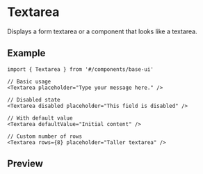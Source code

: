 
<Meta of={Stories} />

# Textarea

Displays a form textarea or a component that looks like a textarea.

## Example

```tsx
import { Textarea } from '#/components/base-ui'

// Basic usage
<Textarea placeholder="Type your message here." />

// Disabled state
<Textarea disabled placeholder="This field is disabled" />

// With default value
<Textarea defaultValue="Initial content" />

// Custom number of rows
<Textarea rows={8} placeholder="Taller textarea" />
```

## Preview

<Primary />
